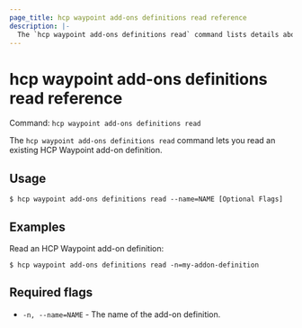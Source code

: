 ```yaml
---
page_title: hcp waypoint add-ons definitions read reference
description: |-
  The `hcp waypoint add-ons definitions read` command lists details about an existing HCP Waypoint add-on definition.
---
```


# hcp waypoint add-ons definitions read reference

Command: `hcp waypoint add-ons definitions read` 

The `hcp waypoint add-ons definitions read` command lets you read an existing
HCP Waypoint add-on definition.

## Usage

```shell-session
$ hcp waypoint add-ons definitions read --name=NAME [Optional Flags]
```

## Examples

Read an HCP Waypoint add-on definition:

```shell-session
$ hcp waypoint add-ons definitions read -n=my-addon-definition
```

## Required flags

- `-n, --name=NAME` - The name of the add-on definition.


